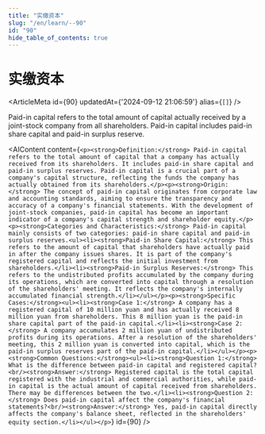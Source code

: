 ```yaml
---
title: "实缴资本"
slug: "/en/learn/--90"
id: "90"
hide_table_of_contents: true
---
```



# 实缴资本

<ArticleMeta id={90} updatedAt={'2024-09-12 21:06:59'} alias={`[]`} />
<div className='border-solid border-b border-t-0 my-4 border-[var(--ifm-color-gray-300)]' />

Paid-in capital refers to the total amount of capital actually received by a joint-stock company from all shareholders. Paid-in capital includes paid-in share capital and paid-in surplus reserve.

<AIContent content={`<p><strong>Definition:</strong> Paid-in capital refers to the total amount of capital that a company has actually received from its shareholders. It includes paid-in share capital and paid-in surplus reserves. Paid-in capital is a crucial part of a company's capital structure, reflecting the funds the company has actually obtained from its shareholders.</p><p><strong>Origin:</strong> The concept of paid-in capital originates from corporate law and accounting standards, aiming to ensure the transparency and accuracy of a company's financial statements. With the development of joint-stock companies, paid-in capital has become an important indicator of a company's capital strength and shareholder equity.</p><p><strong>Categories and Characteristics:</strong> Paid-in capital mainly consists of two categories: paid-in share capital and paid-in surplus reserves.<ul><li><strong>Paid-in Share Capital:</strong> This refers to the amount of capital that shareholders have actually paid in after the company issues shares. It is part of the company's registered capital and reflects the initial investment from shareholders.</li><li><strong>Paid-in Surplus Reserves:</strong> This refers to the undistributed profits accumulated by the company during its operations, which are converted into capital through a resolution of the shareholders' meeting. It reflects the company's internally accumulated financial strength.</li></ul></p><p><strong>Specific Cases:</strong><ul><li><strong>Case 1:</strong> A company has a registered capital of 10 million yuan and has actually received 8 million yuan from shareholders. This 8 million yuan is the paid-in share capital part of the paid-in capital.</li><li><strong>Case 2:</strong> A company accumulates 2 million yuan of undistributed profits during its operations. After a resolution of the shareholders' meeting, this 2 million yuan is converted into capital, which is the paid-in surplus reserves part of the paid-in capital.</li></ul></p><p><strong>Common Questions:</strong><ul><li><strong>Question 1:</strong> What is the difference between paid-in capital and registered capital?<br/><strong>Answer:</strong> Registered capital is the total capital registered with the industrial and commercial authorities, while paid-in capital is the actual amount of capital received from shareholders. There may be differences between the two.</li><li><strong>Question 2:</strong> Does paid-in capital affect the company's financial statements?<br/><strong>Answer:</strong> Yes, paid-in capital directly affects the company's balance sheet, reflected in the shareholders' equity section.</li></ul></p>`} id={90} />
